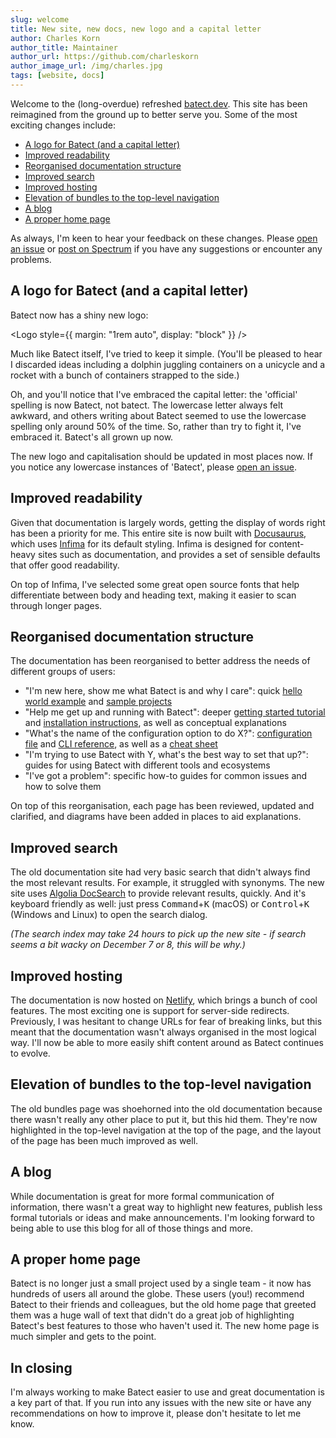 ```yaml
---
slug: welcome
title: New site, new docs, new logo and a capital letter
author: Charles Korn
author_title: Maintainer
author_url: https://github.com/charleskorn
author_image_url: /img/charles.jpg
tags: [website, docs]
---
```



Welcome to the (long-overdue) refreshed [batect.dev](https://batect.dev). This site has been reimagined from the ground up to
better serve you. Some of the most exciting changes include:

- [A logo for Batect (and a capital letter)](#a-logo-for-batect-and-a-capital-letter)
- [Improved readability](#improved-readability)
- [Reorganised documentation structure](#reorganised-documentation-structure)
- [Improved search](#improved-search)
- [Improved hosting](#improved-hosting)
- [Elevation of bundles to the top-level navigation](#elevation-of-bundles-to-the-top-level-navigation)
- [A blog](#a-blog)
- [A proper home page](#a-proper-home-page)

As always, I'm keen to hear your feedback on these changes. Please [open an issue](https://github.com/batect/batect/issues) or
[post on Spectrum](https://spectrum.chat/batect) if you have any suggestions or encounter any problems.

## A logo for Batect (and a capital letter)

Batect now has a shiny new logo:

<Logo style={{ margin: "1rem auto", display: "block" }} />

Much like Batect itself, I've tried to keep it simple. (You'll be pleased to hear I discarded ideas including a dolphin juggling containers
on a unicycle and a rocket with a bunch of containers strapped to the side.)

Oh, and you'll notice that I've embraced the capital letter: the 'official' spelling is now Batect, not batect. The lowercase letter
always felt awkward, and others writing about Batect seemed to use the lowercase spelling only around 50% of the time. So, rather than try to fight
it, I've embraced it. Batect's all grown up now.

The new logo and capitalisation should be updated in most places now. If you notice any lowercase instances of 'Batect', please
[open an issue](https://github.com/batect/batect/issues).

## Improved readability

Given that documentation is largely words, getting the display of words right has been a priority for me. This entire site is now built with
[Docusaurus](https://docusaurus.io/), which uses [Infima](https://facebookincubator.github.io/infima/) for its default styling. Infima is
designed for content-heavy sites such as documentation, and provides a set of sensible defaults that offer good readability.

On top of Infima, I've selected some great open source fonts that help differentiate between body and heading text, making it easier to scan through
longer pages.

## Reorganised documentation structure

The documentation has been reorganised to better address the needs of different groups of users:

- "I'm new here, show me what Batect is and why I care": quick [hello world example](/docs/getting-started/hello-world) and [sample projects](/docs/getting-started/sample-projects)
- "Help me get up and running with Batect": deeper [getting started tutorial](/docs/getting-started/tutorial) and [installation instructions](/docs/getting-started/introduction), as well as conceptual explanations
- "What's the name of the configuration option to do X?": [configuration file](/docs/reference/config) and [CLI reference](/docs/reference/cli), as well as a [cheat sheet](/docs/reference/cheat-sheet)
- "I'm trying to use Batect with Y, what's the best way to set that up?": guides for using Batect with different tools and ecosystems
- "I've got a problem": specific how-to guides for common issues and how to solve them

On top of this reorganisation, each page has been reviewed, updated and clarified, and diagrams have been added in places to aid explanations.

## Improved search

The old documentation site had very basic search that didn't always find the most relevant results. For example, it struggled with synonyms.
The new site uses [Algolia DocSearch](https://docsearch.algolia.com/) to provide relevant results, quickly. And it's keyboard friendly as well:
just press <kbd>Command</kbd>+<kbd>K</kbd> (macOS) or <kbd>Control</kbd>+<kbd>K</kbd> (Windows and Linux) to open the search dialog.

_(The search index may take 24 hours to pick up the new site - if search seems a bit wacky on December 7 or 8, this will be why.)_

## Improved hosting

The documentation is now hosted on [Netlify](https://www.netlify.com/), which brings a bunch of cool features. The most exciting one is
support for server-side redirects. Previously, I was hesitant to change URLs for fear of breaking links, but this meant that the
documentation wasn't always organised in the most logical way. I'll now be able to more easily shift content around as Batect continues to evolve.

## Elevation of bundles to the top-level navigation

The old bundles page was shoehorned into the old documentation because there wasn't really any other place to put it, but this hid them. They're
now highlighted in the top-level navigation at the top of the page, and the layout of the page has been much improved as well.

## A blog

While documentation is great for more formal communication of information, there wasn't a great way to highlight new features, publish less formal
tutorials or ideas and make announcements. I'm looking forward to being able to use this blog for all of those things and more.

## A proper home page

Batect is no longer just a small project used by a single team - it now has hundreds of users all around the globe. These users (you!) recommend Batect
to their friends and colleagues, but the old home page that greeted them was a huge wall of text that didn't do a great job of highlighting Batect's
best features to those who haven't used it. The new home page is much simpler and gets to the point.

## In closing

I'm always working to make Batect easier to use and great documentation is a key part of that. If you run into any issues with the new site
or have any recommendations on how to improve it, please don't hesitate to let me know.
